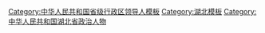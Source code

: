 {{Navbox
|name = 湖北省领导人
|title = [[湖北省]]现任省部级官员
|state = {{{state<includeonly>|collapsed</includeonly>}}}
|bodyclass = hlist
|groupstyle = text-align: center;

|group1 = [[File:Danghui.svg|20px]] [[中国共产党]]
|list1 =
{{Navbox |child |groupstyle = text-align: center; 
|group1 = [[中国共产党湖北省委员会|湖北省委]]<br /><small>第十二届</small>
|list1 =
{{Navbox |child |groupstyle = text-align: center; |groupwidth = 5.5em
|group1 = 书记★
|list1 = [[王蒙徽]] <small>(中央委员)</small>
|group2 = 2 副书记☆
|list2 = 
# [[王忠林 (1962年)|王忠林]]
# [[李荣灿]] <small>(专职副书记)</small>
|group3 = 9 其他常委☆
|list3 =
# [[侯淅珉]] <small>(省纪委书记)</small>
# [[郭元强]] <small>(武汉市委书记)</small>
# [[许正中]] <small>(省委宣传部长)</small>
# [[张文兵]] <small>(省委组织部长)</small>
# [[董卫民]] <small>(常务副省长)</small>
# [[肖菊华]] <small>(省委政法委书记)</small>
# [[宁咏]] <small>(省委统战部部长)</small>
# [[王祺扬]] <small>(襄阳市委书记)</small>
# [[陈新武]] <small>(省委秘书长)</small>
}}

|group2 = [[中国共产党湖北省纪律检查委员会|湖北省纪委]]<br /><small>第十二届</small>
|list2 =
{{Navbox |child |groupstyle = text-align: center; |groupwidth = 5.5em
|group1 = 书记☆
|list1 = [[侯淅珉]]
}}
}}

|group2 = {{中华人民共和国国徽|20}} [[湖北省人民政府|湖北省政府]]
|list2 = 
{{Navbox |child |groupwidth = 5.5em
|group1 = [[湖北行政长官列表|省长]]★
|list1 = [[王忠林 (1962年)|王忠林]]
|group2 = 7 副省长☆
|list2 =
# [[董卫民]] <small>(常务副省长)</small>
# [[赵海山]]
# [[杨云彦]] <small>(民盟籍)</small>
# [[肖菊华]]
# [[徐文海]] <small>(省公安厅长)</small>
# [[宁咏]]
# [[王立 (1966年)|王立]] <small>(宜昌市委书记)</small>
}}

|group3 = {{中华人民共和国国徽|20}} [[湖北省人民代表大会常务委员会|湖北省人大<br />常委会]]<br /><small>第十三届</small>
|list3 =
{{Navbox |child |groupwidth = 5.5em
|group1 = 主任★
|list1 = [[应勇]] <small>(中央委员)</small>
|group2 = {{nowrap begin}}9 副主任☆{{nowrap end}}
|list2 =	
# [[王玲 (1959年)|王玲]] <small>(常务副主任)</small>
# [[王艳玲]]
# [[梁伟年]]
# [[周洪宇]] <small>(全国人大常委会委员，民进籍)</small>
# [[马国强]]
# [[万勇]]
# [[刘雪荣]] 
# [[刘晓鸣]]
# [[胡志强 (1962年)|胡志强]]
}}

|group4 = [[File:Charter of the Chinese People's Political Consultative Conference (CPPCC) logo.svg|20px]] [[中国人民政治协商会议湖北省委员会|湖北省政协]]<br /><small>第十二届</small>
|list4 =
{{Navbox |child |groupwidth = 5.5em
|group1 = 主席★
|list1 = [[孙伟 (1961年)|孙伟]]
|group2 = 11 副主席☆
|list2 =
# [[尔肯江·吐拉洪]]
# [[李兵 (1962年)|李兵]] <small>(常务副主席)</small>
# [[张柏青]] <small>(致公党籍)</small>
# [[郭跃进 (1958年)|郭跃进]] <small>(全国政协常委，民建籍)</small>
# [[马旭明]]
# [[彭军]]
# [[张维国]] 
# [[杨玉华 (政治人物)|杨玉华]] <small>(农工党籍)</small>
# [[秦顺全]] <small>(全国人大常委会委员，九三学社籍)</small>
# [[王红玲]] <small>(民革籍)</small>
# [[周先旺]]
}}

|group5 = {{中华人民共和国国徽|20}} [[湖北省监察委员会|湖北省监察委]]
|list5 =
{{Navbox |child |groupwidth = 5.5em
|group1 = 主任☆
|list1 = [[侯淅珉]]
}}

|group6 = [[File:Supreme People's Court of P.R.China's badge.svg|20px]] [[湖北省高级人民法院|湖北省高院]]
|list6 =
{{Navbox |child |groupwidth = 5.5em
|group1 = 院长☆
|list1 = [[游劝荣]]
}}

|group7 = [[File:Supreme People's Procuratorate of P.R.China's badge .svg|20px]] [[湖北省人民检察院|湖北省检察院]]
|list7 =
{{Navbox |child |groupwidth = 5.5em
|group1 = 检察长☆
|list1 = [[王守安]]
}}

|belowstyle = text-align: left;
|below = “★/☆”表示[[省部级正职]]/[[省部级副职|副职]][[中华人民共和国公务员|公务员]]（特殊界别人士或除外），参见[[中华人民共和国公务员#行政级别|中国公务员级别]]。
{{中华人民共和国省级行政区现任领导人模板索引}}
}}<noinclude>
{{collapsible option}}
[[Category:中华人民共和国省级行政区领导人模板]]
[[Category:湖北模板]]
[[Category:中华人民共和国湖北省政治人物]]
</noinclude>